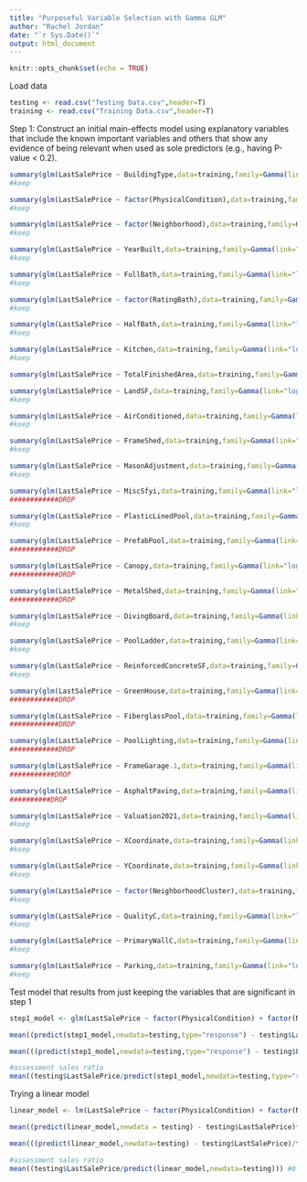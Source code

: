 ```yaml
---
title: "Purposeful Variable Selection with Gamma GLM"
author: "Rachel Jordan"
date: "`r Sys.Date()`"
output: html_document
---
```


```r
knitr::opts_chunk$set(echo = TRUE)
```

Load data

```r
testing <- read.csv("Testing Data.csv",header=T)
training <- read.csv("Training Data.csv",header=T)

```

Step 1: Construct an initial main-effects model using explanatory variables that include the known important variables and others that show any evidence of being relevant when used as sole predictors (e.g., having P-value \< 0.2).

```r
summary(glm(LastSalePrice ~ BuildingType,data=training,family=Gamma(link="log"))) 
#keep

summary(glm(LastSalePrice ~ factor(PhysicalCondition),data=training,family=Gamma(link="log"))) 
#keep

summary(glm(LastSalePrice ~ factor(Neighborhood),data=training,family=Gamma(link="log"))) 
#keep

summary(glm(LastSalePrice ~ YearBuilt,data=training,family=Gamma(link="log"))) 
#keep

summary(glm(LastSalePrice ~ FullBath,data=training,family=Gamma(link="log"))) 
#keep

summary(glm(LastSalePrice ~ factor(RatingBath),data=training,family=Gamma(link="log"))) 
#keep

summary(glm(LastSalePrice ~ HalfBath,data=training,family=Gamma(link="log"))) 
#keep

summary(glm(LastSalePrice ~ Kitchen,data=training,family=Gamma(link="log"))) 
#keep

summary(glm(LastSalePrice ~ TotalFinishedArea,data=training,family=Gamma(link="log"))) #keep

summary(glm(LastSalePrice ~ LandSF,data=training,family=Gamma(link="log"))) 
#keep

summary(glm(LastSalePrice ~ AirConditioned,data=training,family=Gamma(link="log"))) 
#keep

summary(glm(LastSalePrice ~ FrameShed,data=training,family=Gamma(link="log"))) 
#keep

summary(glm(LastSalePrice ~ MasonAdjustment,data=training,family=Gamma(link="log"))) 
#keep

summary(glm(LastSalePrice ~ MiscSfyi,data=training,family=Gamma(link="log"))) 
############DROP

summary(glm(LastSalePrice ~ PlasticLinedPool,data=training,family=Gamma(link="log"))) 
#keep

summary(glm(LastSalePrice ~ PrefabPool,data=training,family=Gamma(link="log"))) 
############DROP

summary(glm(LastSalePrice ~ Canopy,data=training,family=Gamma(link="log"))) 
############DROP

summary(glm(LastSalePrice ~ MetalShed,data=training,family=Gamma(link="log"))) 
############DROP

summary(glm(LastSalePrice ~ DivingBoard,data=training,family=Gamma(link="log"))) 
#keep

summary(glm(LastSalePrice ~ PoolLadder,data=training,family=Gamma(link="log"))) 
#keep

summary(glm(LastSalePrice ~ ReinforcedConcreteSF,data=training,family=Gamma(link="log"))) 
#keep

summary(glm(LastSalePrice ~ GreenHouse,data=training,family=Gamma(link="log"))) 
############DROP

summary(glm(LastSalePrice ~ FiberglassPool,data=training,family=Gamma(link="log"))) 
############DROP

summary(glm(LastSalePrice ~ PoolLighting,data=training,family=Gamma(link="log"))) 
############DROP

summary(glm(LastSalePrice ~ FrameGarage.1,data=training,family=Gamma(link="log"))) 
###########DROP

summary(glm(LastSalePrice ~ AsphaltPaving,data=training,family=Gamma(link="log"))) 
##########DROP

summary(glm(LastSalePrice ~ Valuation2021,data=training,family=Gamma(link="log"))) 
#keep

summary(glm(LastSalePrice ~ XCoordinate,data=training,family=Gamma(link="log"))) 
#keep

summary(glm(LastSalePrice ~ YCoordinate,data=training,family=Gamma(link="log"))) 
#keep

summary(glm(LastSalePrice ~ factor(NeighborhoodCluster),data=training,family=Gamma(link="log"))) 
#keep

summary(glm(LastSalePrice ~ QualityC,data=training,family=Gamma(link="log"))) 
#keep

summary(glm(LastSalePrice ~ PrimaryWallC,data=training,family=Gamma(link="log"))) 
#keep

summary(glm(LastSalePrice ~ Parking,data=training,family=Gamma(link="log"))) 
#keep

```

Test model that results from just keeping the variables that are significant in step 1

```r
step1_model <- glm(LastSalePrice ~ factor(PhysicalCondition) + factor(Neighborhood) + YearBuilt + FullBath + factor(RatingBath) + HalfBath + Kitchen + TotalFinishedArea + LandSF + AirConditioned + FrameShed + MasonAdjustment + PlasticLinedPool + DivingBoard + PoolLadder + ReinforcedConcreteSF + Valuation2021 + XCoordinate + YCoordinate + factor(NeighborhoodCluster) + QualityC + PrimaryWallC + Parking,data=training,family=Gamma(link="log"))

mean((predict(step1_model,newdata=testing,type="response") - testing$LastSalePrice)**2) #2,420,246,419

mean(((predict(step1_model,newdata=testing,type="response") - testing$LastSalePrice)/testing$LastSalePrice)) #just over 11% off for each house

#assessment sales ratio
mean((testing$LastSalePrice/predict(step1_model,newdata=testing,type="response"))) #0.989
```

Trying a linear model

```r
linear_model <- lm(LastSalePrice ~ factor(PhysicalCondition) + factor(Neighborhood) + YearBuilt + FullBath + factor(RatingBath) + HalfBath + Kitchen + TotalFinishedArea + LandSF + AirConditioned + FrameShed + MasonAdjustment + PlasticLinedPool + DivingBoard + PoolLadder + ReinforcedConcreteSF + Valuation2021 + XCoordinate + YCoordinate + QualityC + PrimaryWallC + Parking,data=training)

mean((predict(linear_model,newdata = testing) - testing$LastSalePrice)**2) #2,017,051,097

mean(((predict(linear_model,newdata=testing) - testing$LastSalePrice)/testing$LastSalePrice)) #we are just over 10% off on average for each house

#assessment sales ratio
mean((testing$LastSalePrice/predict(linear_model,newdata=testing))) #0.99
```

